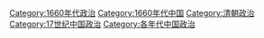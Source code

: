 [[Category:1660年代政治|Category:1660年代政治]]
[[Category:1660年代中国|Category:1660年代中国]]
[[Category:清朝政治|Category:清朝政治]]
[[Category:17世纪中国政治|Category:17世纪中国政治]]
[[Category:各年代中国政治|Category:各年代中国政治]]
